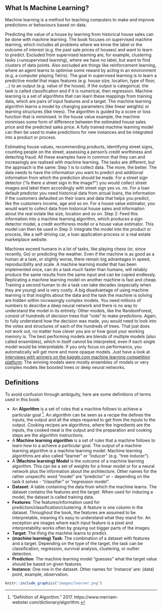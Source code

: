 ## What Is Machine Learning?

Machine learning is a method for teaching computers to make and improve predictions or behaviours based on data.

Predicting the value of a house by learning from historical house sales can be done with machine learning.
The book focuses on supervised machine learning, which includes all problems where we know the label or the outcome of interest (e.g. the past sale prices of houses) and want to learn to predict.
Excluded from supervised learning are, for example, clustering tasks (=unsupervised learning), where we have no label, but want to find clusters of data points.
Also excluded are things like reinforcement learning, where an agent learns to optimise some reward by acting in an environment (e.g. a computer playing Tetris).
The goal in supervised learning is to learn a predictive model that maps features (e.g. house size, location, type of floor, ...) to an output (e.g. value of the house).
If the output is categorical, the task is called classification and if it is numerical, then regression.
Machine learning is a set of algorithms that can learn these mappings from training data, which are pairs of input features and a target.
The machine learning algorithm learns a model by changing parameters (like linear weights) or learning structures (like trees).
The algorithm is guided by a score or loss function that is minimised.
In the house value example, the machine minimises some form of difference between the estimated house sales price and the predicted sales price.
A fully trained machine learning model can then be used to make predictions for new instances and be integrated into a product or process.

Estimating house values, recommending products, identifying street signs, counting people on the street, assessing a person's credit worthiness and detecting fraud:
All these examples have in common that they can and increasingly are realised with machine learning.
The tasks are different, but the approach is the same:
Step 1 is to collect data.
The more, the better.
The data needs to have the information you want to predict and additional information from which the prediction should be made.
For a street sign detector ("Is there a street sign in the image?") you would collect street images and label them accordingly with street sign yes vs. no.
For a loan default predictor you need historical data from actual loans, the information if the customers defaulted on their loans and data that helps you predict, like the customers income, age and so on.
For a house value estimator, you would want to collect data from historical house sales and information about the real estate like size, location and so on.
Step 2: Feed this information into a machine learning algorithm, which produces a sign detector model, a credit worthiness model or a house value estimator.
This model can then be used in Step 3:
Integrate the model into the product or process, like a self-driving car, a loan application process or a real estate marketplace website.

Machines exceed humans in a lot of tasks, like playing chess (or, since recently, Go) or predicting the weather.
Even if the machine is as good as a human at a task, or slightly worse, there remain big advantages in speed, reproducibility and scale.
A machine learning model that has been implemented once, can do a task much faster than humans, will reliably produce the same results from the same input and can be copied endlessly.
Replicating a machine learning model on another machine is fast and cheap.
Training a second human to do a task can take decades (especially when they are young) and is very costly.
A big disadvantage of using machine learning is that insights about the data and the task the machine is solving are hidden within increasingly complex models.
You need millions of numbers to describe a deep neural network and there is no way to understand the model in its entirety.
Other models, like the RandomForest, consist of hundreds of decision trees that "vote" to make predictions.
Again, to fully understand how the decision was made, you would need to look into the votes and structures of each of the hundreds of trees.
That just does not work out, no matter how clever you are or how good your working memory is.
The best performing models are blends of multiple models (also called ensembles), which in itself cannot be interpreted, even if each single model would be interpretable.
If you only focus on performance, you automatically will get more and more opaque models.
Just have a look at [interviews with winners on the kaggle.com machine learning competition platform](http://blog.kaggle.com/):
The winning models were mostly ensembles of models or very complex models like boosted trees or deep neural networks.


## Definitions {#definitions}
To avoid confusion through ambiguity, here are some definitions of terms used in this book:

- An **Algorithm** is a set of rules that a machine follows to achieve a particular goal [^algorithm].
An algorithm can be seen as a recipe the defines the inputs, the output and all the steps required to get from the inputs to the output.
Cooking recipes are algorithms, where the ingredients are the inputs, the cooked meal is the output and the preparation and cooking steps are the algorithm instructions.
- A **Machine learning algorithm** is a set of rules that a machine follows to learn how to a achieve a particular goal.
The output of a machine learning algorithm is a machine learning model.
Machine learning algorithms are also called "learner" or "inducer" (e.g. "tree inducer").
- A **(Machine learning) Model** is the outcome of a machine learning algorithm.
This can be a set of weights for a linear model or for a neural network plus the information about the architecture.
Other names for the rather unspecific word "model" are "predictor" or - depending on the task it solves - "classifier" or "regression model".
- **Dataset**: A table containing the data from which the machine learns.
The dataset contains the features and the target.
When used for inducing a model, the dataset is called training data.
- **Features**: The features/information used for prediction/classification/clustering.
A feature is one column in the dataset.
Throughout the book, the features are assumed to be interpretable, meaning it's easy to understand what they stand for.
An exception are images where each input feature is a pixel and interpretability works often by graying out bigger parts of the images.
- **Target**: The thing the machine learns to predict.
- **(machine learning) Task**: The combination of a dataset with features and a target.
Depending on the type of the target, the task can be classification, regression, survival analysis, clustering, or outlier detection.
- **Prediction**: The machine learning model "guesses" what the target value should be based on given features.
- **Instance**: One row in the dataset. 
Other names for 'instance' are: (data) point, example, observation.

```r
knitr::include_graphics("images/learner.png")
```

[^algorithm]: "Definition of Algorithm." 2017. https://www.merriam-webster.com/dictionary/algorithm.
